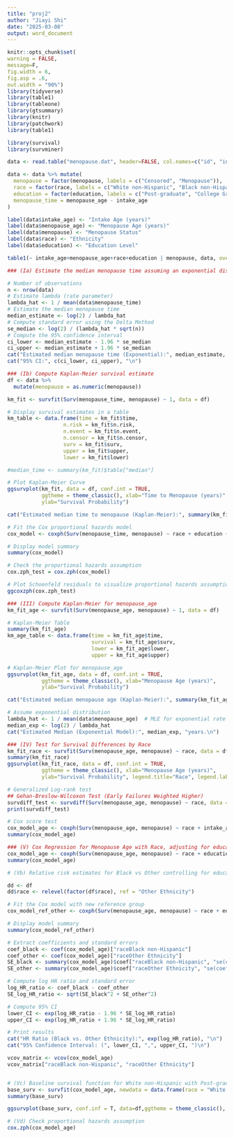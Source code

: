 ```yaml
---
title: "proj2"
author: "Jiayi Shi"
date: "2025-03-08"
output: word_document
---
```


```r
knitr::opts_chunk$set(
warning = FALSE,
message=F,
fig.width = 6,
fig.asp = .6,
out.width = "90%")
library(tidyverse)
library(table1)
library(tableone)
library(gtsummary)
library(knitr)
library(patchwork)
library(table1)
```

```r
library(survival)
library(survminer)

data <- read.table("menopause.dat", header=FALSE, col.names=c("id", "intake_age", "menopause_age", "menopause", "race", "education"))

data <- data %>% mutate(
  menopause = factor(menopause, labels = c("Censored", "Menopause")),
  race = factor(race, labels = c("White non-Hispanic", "Black non-Hispanic", "Other Ethnicity")),
  education = factor(education, labels = c("Post-graduate", "College Graduate", "Some College", "High School or less")),
  menopause_time = menopause_age - intake_age
)

label(data$intake_age) <- "Intake Age (years)"
label(data$menopause_age) <- "Menopause Age (years)"
label(data$menopause) <- "Menopause Status"
label(data$race) <- "Ethnicity"
label(data$education) <- "Education Level"

table1(~ intake_age+menopause_age+race+education | menopause, data, overall = F)
```

```r
### (Ia) Estimate the median menopause time assuming an exponential distribution

# Number of observations
n <- nrow(data)
# Estimate lambda (rate parameter)
lambda_hat <- 1 / mean(data$menopause_time)
# Estimate the median menopause time
median_estimate <- log(2) / lambda_hat
# Compute standard error using the Delta Method
se_median <- log(2) / (lambda_hat * sqrt(n))
# Compute the 95% confidence interval
ci_lower <- median_estimate - 1.96 * se_median
ci_upper <- median_estimate + 1.96 * se_median
cat("Estimated median menopause time (Exponential):", median_estimate, "\n")
cat("95% CI:", c(ci_lower, ci_upper), "\n")
```

```r
### (Ib) Compute Kaplan-Meier survival estimate
df <- data %>% 
  mutate(menopause = as.numeric(menopause))

km_fit <- survfit(Surv(menopause_time, menopause) ~ 1, data = df)

# Display survival estimates in a table
km_table <- data.frame(time = km_fit$time,
                  n.risk = km_fit$n.risk,
                  n.event = km_fit$n.event,
                  n.censor = km_fit$n.censor,
                  surv = km_fit$surv,
                  upper = km_fit$upper,
                  lower = km_fit$lower)

#median_time <- summary(km_fit)$table["median"]

# Plot Kaplan-Meier Curve
ggsurvplot(km_fit, data = df, conf.int = TRUE, 
           ggtheme = theme_classic(), xlab="Time to Menopause (years)", 
           ylab="Survival Probability")

cat("Estimated median time to menopause (Kaplan-Meier):", summary(km_fit)$table["median"], "\n")
```

```r
# Fit the Cox proportional hazards model
cox_model <- coxph(Surv(menopause_time, menopause) ~ race + education + intake_age, data = df)

# Display model summary
summary(cox_model)

# Check the proportional hazards assumption
cox.zph_test = cox.zph(cox_model)

# Plot Schoenfeld residuals to visualize proportional hazards assumption
ggcoxzph(cox.zph_test)

```


```r
### (III) Compute Kaplan-Meier for menopause_age
km_fit_age <- survfit(Surv(menopause_age, menopause) ~ 1, data = df)

# Kaplan-Meier Table
summary(km_fit_age)
km_age_table <- data.frame(time = km_fit_age$time, 
                           survival = km_fit_age$surv, 
                           lower = km_fit_age$lower, 
                           upper = km_fit_age$upper)

# Kaplan-Meier Plot for menopause_age
ggsurvplot(km_fit_age, data = df, conf.int = TRUE, 
           ggtheme = theme_classic(), xlab="Menopause Age (years)", 
           ylab="Survival Probability")

cat("Estimated median menopause age (Kaplan-Meier):", summary(km_fit_age)$table["median"], "years.\n")

# Assume exponential distribution
lambda_hat <- 1 / mean(data$menopause_age)  # MLE for exponential rate
median_exp <- log(2) / lambda_hat
cat("Estimated Median (Exponential Model):", median_exp, "years.\n")

```

```r
### (IV) Test for Survival Differences by Race
km_fit_race <- survfit(Surv(menopause_age, menopause) ~ race, data = df)
summary(km_fit_race)
ggsurvplot(km_fit_race, data = df, conf.int = TRUE, 
           ggtheme = theme_classic(), xlab="Menopause Age (years)", 
           ylab="Survival Probability", legend.title="Race", legend.labs=c("White", "Black", "Other"))

# Generalized Log-rank test
## Gehan-Breslow-Wilcoxon Test (Early Failures Weighted Higher)
survdiff_test <- survdiff(Surv(menopause_age, menopause) ~ race, data = df, rho = 1)
print(survdiff_test)

# Cox score test
cox_model_age <- coxph(Surv(menopause_age, menopause) ~ race + intake_age, data = df)
summary(cox_model_age)
```

```r
### (V) Cox Regression for Menopause Age with Race, adjusting for education and intake_age
cox_model_age <- coxph(Surv(menopause_age, menopause) ~ race + education, data = df)
summary(cox_model_age)

# (Vb) Relative risk estimates for Black vs Other controlling for education

dd <- df
dd$race <- relevel(factor(df$race), ref = "Other Ethnicity")

# Fit the Cox model with new reference group
cox_model_ref_other <- coxph(Surv(menopause_age, menopause) ~ race + education, data = dd)

# Display model summary
summary(cox_model_ref_other)

# Extract coefficients and standard errors
coef_black <- coef(cox_model_age)["raceBlack non-Hispanic"]
coef_other <- coef(cox_model_age)["raceOther Ethnicity"]
SE_black <- summary(cox_model_age)$coef["raceBlack non-Hispanic", "se(coef)"]
SE_other <- summary(cox_model_age)$coef["raceOther Ethnicity", "se(coef)"]

# Compute log HR ratio and standard error
log_HR_ratio <- coef_black - coef_other
SE_log_HR_ratio <- sqrt(SE_black^2 + SE_other^2)

# Compute 95% CI
lower_CI <- exp(log_HR_ratio - 1.96 * SE_log_HR_ratio)
upper_CI <- exp(log_HR_ratio + 1.96 * SE_log_HR_ratio)

# Print results
cat("HR Ratio (Black vs. Other Ethnicity):", exp(log_HR_ratio), "\n")
cat("95% Confidence Interval: (", lower_CI, ",", upper_CI, ")\n")

vcov_matrix <- vcov(cox_model_age)
vcov_matrix["raceBlack non-Hispanic", "raceOther Ethnicity"]


# (Vc) Baseline survival function for White non-Hispanic with Post-graduate education
base_surv <- survfit(cox_model_age, newdata = data.frame(race = "White non-Hispanic", education = "Post-graduate"))
summary(base_surv)

ggsurvplot(base_surv, conf.inf = T, data=df,ggtheme = theme_classic(), xlab="Menopause Age (years)", ylab="Baseline Survival Probability")

# (Vd) Check proportional hazards assumption
cox.zph(cox_model_age)

```


